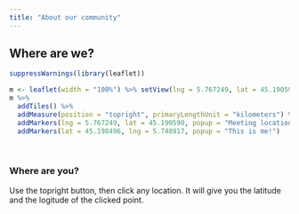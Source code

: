 ```yaml
---
title: "About our community"
---
```


## Where are we?

```r
suppressWarnings(library(leaflet))

m <- leaflet(width = "100%") %>% setView(lng = 5.767249, lat = 45.190590, zoom = 12)
m %>% 
  addTiles() %>% 
  addMeasure(position = "topright", primaryLengthUnit = "kilometers") %>%
  addMarkers(lng = 5.767249, lat = 45.190590, popup = "Meeting location") %>%
  addMarkers(lat = 45.198496, lng = 5.748917, popup = "This is me!") 
```
<br>

### Where are you?

Use the topright button, then click any location. It will give you the latitude and the logitude of the clicked point.